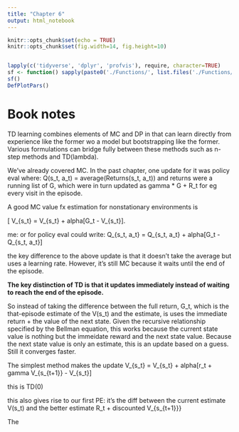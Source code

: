 ```yaml
---
title: "Chapter 6"
output: html_notebook
---
```


```r
knitr::opts_chunk$set(echo = TRUE)
knitr::opts_chunk$set(fig.width=14, fig.height=10) 


lapply(c('tidyverse', 'dplyr', 'profvis'), require, character=TRUE)
sf <- function() sapply(paste0('./Functions/', list.files('./Functions/')), source)
sf()
DefPlotPars()
```

# Book notes 

TD learning combines elements of MC and DP in that can learn directly from experience like the former wo a model but bootstrapping like the former. Various formulations can bridge fully between these methods such as n-step methods and TD(lambda).

We've already covered MC. In the past chapter, one update for it was policy eval where:
Q(s_t, a_t) = average(Returns(s_t, a_t)) and returns were a running list of G, which were in turn updated as
gamma * G + R_t for eg every visit in the episode.

A good MC value fx estimation for nonstationary environments is

 [ V_{s_t} = V_{s_t} + alpha[G_t - V_{s_t}]. 
 
 me: or for policy eval could write:
 Q_{s_t, a_t} = Q_{s_t, a_t} + alpha[G_t - Q_{s_t, a_t}]

the key difference to the above update is that it doesn't take the average but uses a learning rate. However, it's still MC because it waits until the end of the episode. 

**The key distinction of TD is that it updates immediately instead of waiting to reach the end of the episode. **

So instead of taking the difference between the full return, G_t, which is the that-episode estimate of the V(s_t) and the estimate, is uses the immediate return + the 
value of the next state. Given the recursive relationship specified by the Bellman equation, this works because the current state value is nothing but the immeidate reward
and the next state value. Because the next state value is only an estimate, this is an update based on a guess. Still it converges faster.

The simplest method makes the update
V_{s_t} = V_{s_t} + alpha[r_t + gamma V_{s_{t+1}} - V_{s_t}]

this is TD(0)

this also gives rise to our first PE: it's the diff between the current estimate V(s_t) and the better estimate R_t + discounted V_{s_{t+1}}}

The 